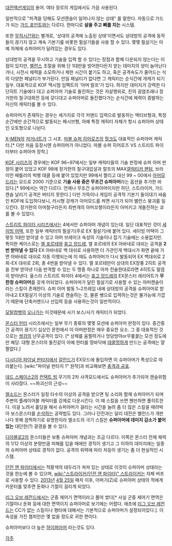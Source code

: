 [[대전액션게임]]의 용어. 여타 장르의 게임에서도 가끔 사용된다.

일반적으로 "피격을 당해도 모션캔슬이 일어나지 않는 상태" 를 말한다. 자동으로 가드가 되는 [[가드 포인트]]와는 다르다. 한마디로 '''살을 주고 뼈를 치는''' 시스템. 

또한 [[무적시간]]와는 별개로, '상대의 공격에 노출된 상태'이면서도 상대방의 공격에 동작들이 끊기지 않고 계속 기본기를 비롯한 필살기들을 사용 할 수 있다. 몇몇 필살기는 아예 자체에 슈퍼아머가 달려있는 경우도 있다. 

상대방의 공격을 무시하고 기술을 입력 할 수 있다는 장점과 함께 다운되지 않는다는 이점이 있지만, [[밸런스]] 조절을 위해 단 1대만을 방어한다든지 받는 데미지의 양이 늘어난다거나, 시전시 체력을 소모하거나 제한 시간이 붙기도 하고, 혹은 공격속도가 줄어드는 식의 다양한 페널티가 부가된다. 만일 패널티가 없다면 그 캐릭터는 순식간에 개캐가 되기 일쑤. 대표적으로 KOF 맥시멈 임팩트의 '아머 랄프'가 있다. 하지만 데미지가 강력한 다단히트 기술에다 대고 슈퍼아머 기술로 돌진하는 것은 자살행위로, 친의 굉염초래나 장거한의 철구대회전 등에 갖다대고 슈퍼아머로 돌진했다가는 순식간에 체력이 증발하는 자신의 캐릭터를 볼 수 있다.

슈퍼아머가 존재하는 경우는 세가지로 각각 커맨드 입력으로 발동하는 액티브형과, 특정 순간에만 순간적으로 발동되는 패시브형, 아예 특정 캐릭터 자체가 항시 슈퍼아머 상태인 오토형으로 나뉜다. 

[[X-MEN]]의 [[저거너트]]가 그 시초. [[마블 슈퍼 히어로즈]]의 [[헐크]]도 대표적인 슈퍼아머 캐릭터.[* 다만 처음 등장시엔 슈퍼아머가 아니었다. 마블 슈퍼 히어로즈 VS 스트리트 파이터부터 슈퍼아머 장착.]

[[KOF 시리즈]]의 경우에는 KOF 96~97에서는 일부 캐릭터들의 기술 판정에 슈퍼 아머 판정이 붙어 있었고 KOF 98에 장거한의 철구대압살과 랄프의 MAX[[갤럭티카 팬텀]], 브라이언 배틀러의 빅뱅 태클 등에 붙어 있었지만 99에서 짤리고 대신 99 ~ 00에서 [[아머모드]]라는 모드로 2000 기준으로 '''기술 사용 중은 무조건 슈퍼아머'''라는 옵션을 추가한 바 있다.[* 99에서는 약간 다르다. 언제나 무조건 슈퍼아머이지만 하단, 스트라이커, 가드 캔슬 날리기 공격은 버티지 못한다.] 다만 가뜩이나 게임이 공격적 기본기 들이대기 싸움인 KOF에 도입하다보니, 러시형 강캐가 아머모드를 켜면 사기가 되어 밸런스 붕괴를 일으킨다. 장거한의 아머철구라든지 최번개의 아머꼬챙이라든지 아머키고 개돌진하는 쿄를 볼 수 있었다. 

[[스트리트 파이터 시리즈]]에서는 4에서만 슈퍼아머 개념이 있는데. 일단 대표적인 것이 [[세이빙 어택]], 또한 일부 캐릭터의 필살기(주로 EX 필살기)에 붙어 있다. 세이빙 어택이 그렇듯 1대만 받아낼 수 있고 아머 브레이크 속성의 기술이나 잡기 기술에는 소용없지만. 특이한 케이스로는 [[엘 포르테]]와 [[휴고 앙드레]], 엘 포르테의 EX 아바네로 대쉬는 공격을 '''2번 받아낼 수 있다''' EX 아바네로 백 대쉬로 사용하면 더 가관인게 백대시가 화면 끝에 가면 아바네로 대쉬로 자동 이행되는에 이 때도 슈퍼아머가 다시 발동되어 EX 백대쉬로 2회-EX 대쉬로 2회, 총 4번을 받아낼 수 있다. 엘 포르테만이 상대의 EX장풍 2히트 공격을 전부 받아낸 다음 반격할 수 있는 두 명중 하나로 아까 전술한대로라면 4히트도 말끔히 받아낸다. 울스라 스트리트 파이터 4에서는 [[휴고 앙드레]]의 EX몬스터 레리어트가 '''무한정 슈퍼아머'''를 갖게 어되었다. 슈퍼아머가 달린 필살기로 사용할 수 있는 아머캔슬이라는 스킬이 존재한다. 슈퍼 아머 발동 1~2프레임 내에 상대방의 공격을 슈퍼아머로 받아내고 EX필살기 이상의 기술로 캔슬하는 것, 물론 쌩으로 입력하는것은 불가능에 가깝기 때문에 단축커맨드나 선입력 등을 사용하는것이 일반적이다.

[[모탈컴뱃]]의 [[오나가]]는 이것때문에 사기 보스/사기 캐릭터가 되었다.

[[몬스터 헌터]] 시리즈에서는 일부 무기 종류의 몇몇 모션에 슈퍼아머 판정이 있다. 중간중간 공격이 끊기기 십상인 몬헌에서 이 아머판정은 매우 중요한 요소. 그 중 대표적인 것으로는 [[쌍검]]의 난무공격이 있다. [* 상체를 움찔하거나 엉덩방아or무릎꿇는 모션 정도에만 해당. 대형 몬스터의 돌진같이 아예 헌터를 땅바닥에 [[데꿀멍]]하게 만드는 공격에는 얄짤없다.] 

[[디시디아 파이널 판타지]]에서 [[갈란드]]가 EX모드에 돌입하면 이 슈퍼아머가 특성으로 따라붙는다. [wiki:"파이널 판타지 1" 원작]과 비교해보면 [[충격과 공포]].

[[데드 스페이스2]]의 [[컨택트 빔]] 무기의 2차 사격모드에서도 슈퍼아머가 추가되어 캔슬위험이 사라졌다. ~~파괴신의 근성~~

[[엘소드]]는 몬스터가 일정 타수의 이상의 공격을 받으면 팅 소리와 함께 슈퍼아머가 되며 주변의 플레이어블 캐릭터를 강제로 다운시킨다. 이 때 스킬을 쓰면 웬만하면 풀히트한다. 이걸 노려서 홀딩을 해서 슈퍼아머가 걸리는 시간을 늘려 좀 더 많은 스킬을 때려박아 보스몬스터를 [[순삭]]하는 공략법도 있다. 그러나 던전과는 달리 대전은 밸런스가 개판나다 못해 끔찍하기로 유명한지라 엘소드의 극기 스킬은 '''슈퍼아머에 데미지 감소가 붙어있는''' 대단한(?) 광경을 볼 수 있다.

[[디아블로2]]의 몬스터들은 보통 슈퍼아머 개념과는 조금 다르다. 이쪽은 몬스터 전체 체력의 1/12 이상의 분량만큼 피해를 입을 때에만 경직이 생기고 그 이하의 데미지에는 일종의 슈퍼아머 상태로 경직이 없다. 공격의 위력에 따라 차등이 생기는 좀 더 현실적인 시스템.

[[던전 앤 파이터]]에서는 적황색의 테두리가 쳐져 있는 상태로 이것이 슈퍼아머 상태라는 것을 한눈에 볼 수 있으며, [[wiki:"스트라이커(던전 앤 파이터)" 스트라이커]]는 자체 버프로 사용할 수 있다.
[[2013년]] [[4월 25일]] 패치 이후, 어퍼기(Z)로 슈퍼아머 상태의 적에게 카운터를 맞추면 둔화나 기절이 걸리게 되었다.

[[리그 오브 레전드]]에서는 군중 제어기 면역이라고 풀어 썼다[* 사실 군중 제어기 면역은 기절이나 둔화 등에 대한 면역이지 슈퍼아머로 보기에는 어렵다. 애초에 [[리그 오브 레전드]]는 CC가 없는 스킬이나 평타에 대해서는 기본적으로 슈퍼아머가 설정되어있다.]. 이 속성을 가진 챔피언은 몇 없을 정도로 귀한 편이다.

슈퍼아머보다 더 높은 [[하이퍼아머]] 라는것도 있다.

[[각주]]
